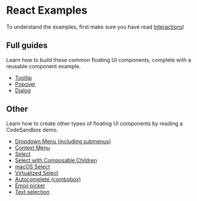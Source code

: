 
# React Examples

To understand the examples, first make sure you have read
[Interactions](/docs/react#interactions)!

## Full guides

Learn how to build these common floating UI components, complete
with a reusable component example.

- [Tooltip](/docs/tooltip)
- [Popover](/docs/popover)
- [Dialog](/docs/dialog)

## Other

Learn how to create other types of floating UI components by
reading a CodeSandbox demo.

- [Dropdown Menu (including submenus)](https://codesandbox.io/s/admiring-lamport-5wt3yg?file=/src/DropdownMenu.tsx)
- [Context Menu](https://codesandbox.io/s/trusting-rui-2duieo?file=/src/ContextMenu.tsx)
- [Select](https://codesandbox.io/s/gallant-sea-rcg43b?file=/src/Select.tsx)
- [Select with Composable Children](https://codesandbox.io/s/floating-ui-react-select-with-composable-children-qsuw76?file=/src/App.tsx)
- [macOS Select](https://codesandbox.io/s/shy-snowflake-kp6479?file=/src/Select.tsx)
- [Virtualized Select](https://codesandbox.io/s/l10rjs?file=/src/App.tsx)
- [Autocomplete (combobox)](https://codesandbox.io/s/fragrant-water-bsuirj?file=/src/App.tsx)
- [Emoji picker](https://codesandbox.io/s/nameless-glade-kz3pfc?file=/src/App.tsx)
- [Text selection](https://codesandbox.io/s/floating-ui-react-range-selection-tkpj9v?file=/src/App.tsx)
